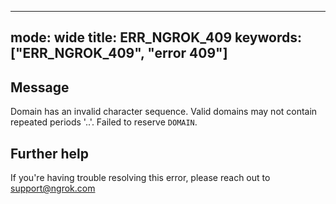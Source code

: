 
---
mode: wide
title: ERR_NGROK_409
keywords: ["ERR_NGROK_409", "error 409"]
---

## Message
Domain has an invalid character sequence. Valid domains may not contain repeated periods '..'. Failed to reserve `DOMAIN`.




## Further help
If you're having trouble resolving this error, please reach out to [support@ngrok.com](mailto:support@ngrok.com?subject=Help%20with%20ERR_NGROK_409)

